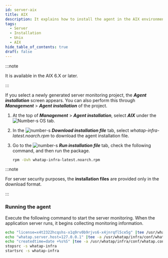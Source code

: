 ```yaml
---
id: server-aix
title: AIX
description: It explains how to install the agent in the AIX environment.
tags:
  - Server
  - Installation
  - Unix
  - AIX
hide_table_of_contents: true
draft: false
---
```


:::note 

It is available in the AIX 6.X or later.

:::

If you select a newly generated server monitoring project, the **_Agent installation_** screen appears. You can also perform this through **_Management_** > **_Agent installation_** of the project.

<ImgLang img='server-install-unx-aix.png' desc='Server monitoring AIX'/>

1. At the top of **_Management_** > **_Agent installation_**, select **_AIX_** under the ![Number-s](/img/number-01.png) OS tab. 

2. In the ![number-s](/img/number-02.png) **_Download installation file_** tab, select _whatap-infra-latest.noarch.rpm_ to download the agent installation file.

3. Go to the ![number-s](/img/number-03.png) **_Run installation file_** tab, check the following command, and then run the package.

   ```bash
   rpm -Uvh whatap-infra-latest.noarch.rpm
   ```

:::note 

For server security purposes, the **installation files** are provided only in the download format.

:::

### Running the agent

Execute the following command to start the server monitoring. When the application server runs, it begins collecting monitoring information. 

```bash
echo "license=x4t2322hcqshs-x1q9rv0b9rjvs6-x4jnrqfl5ce5g" |tee /usr/whatap/infra/conf/whatap.conf
echo "whatap.server.host=127.0.0.1" |tee -a /usr/whatap/infra/conf/whatap.conf
echo "createdtime=date +%s%S" |tee -a /usr/whatap/infra/conf/whatap.conf
stopsrc -s whatap-infra
startsrc -s whatap-infra
```

